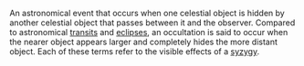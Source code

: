 An astronomical event that occurs when one celestial object is hidden by another celestial object that passes between it and the observer. Compared to astronomical [[transit]]s and [[eclipse]]s, an occultation is said to occur when the nearer object appears larger and completely hides the more distant object. Each of these terms refer to the visible effects of a [[syzygy]].